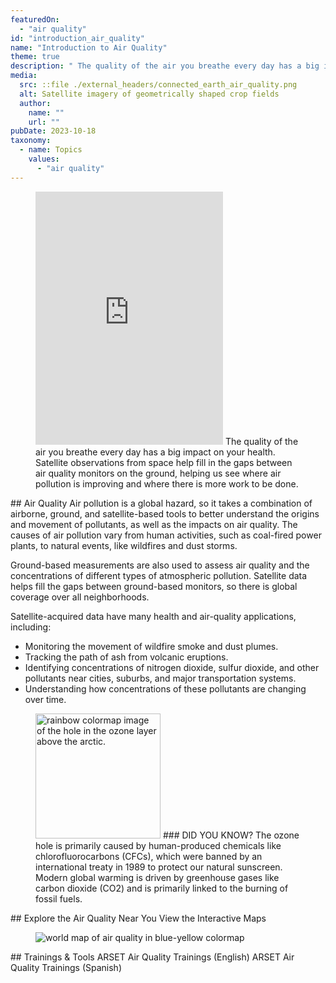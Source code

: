 ```yaml
---
featuredOn:
  - "air quality"
id: "introduction_air_quality"
name: "Introduction to Air Quality"
theme: true
description: " The quality of the air you breathe every day has a big impact on your health. NASA observations from space help fill in the gaps between air quality monitors on the ground, helping us see where air pollution is improving and where there is more work to be done.  "
media:
  src: ::file ./external_headers/connected_earth_air_quality.png
  alt: Satellite imagery of geometrically shaped crop fields
  author:
    name: ""
    url: ""
pubDate: 2023-10-18
taxonomy:
  - name: Topics
    values:
      - "air quality"
---
```




<Block type="wide">
  <Figure>
    <Embed height="405" src="https://www.youtube.com/embed/ieaOIiPz0TA" title="Air Quality in DC" />
    <Caption
      attrAuthor='NASA'
      attrUrl='https://nasa.gov/'
    >
    The quality of the air you breathe every day has a big impact on your health.
    Satellite observations from space help fill in the gaps between air quality monitors on the ground, helping us see where air pollution is improving and where there is more work to be done.
    </Caption>
  </Figure>
</Block>

<Block type="wide">
  <Prose>
  ## Air Quality
    Air pollution is a global hazard, so it takes a combination of airborne, ground, and satellite-based tools to better understand the origins and movement of pollutants, as well as the impacts on air quality.
    The causes of air pollution vary from human activities, such as coal-fired power plants, to natural events, like wildfires and dust storms.

  Ground-based measurements are also used to assess air quality and the concentrations of different types of atmospheric pollution. Satellite data helps fill the gaps between ground-based monitors, so there is global coverage over all neighborhoods.

  Satellite-acquired data have many health and air-quality applications, including:
  * Monitoring the movement of wildfire smoke and dust plumes.
  * Tracking the path of ash from volcanic eruptions.
  * Identifying concentrations of nitrogen dioxide, sulfur dioxide, and other pollutants near cities, suburbs, and major transportation systems.
  * Understanding how concentrations of these pollutants are changing over time.
  </Prose>
</Block>

<Block>
  <Figure>
    <Image
      height="200"
      width="200 !important"
      src={new URL('./theme.AQ_.introduction_air_quality/air_quality_ozone_hole_200x200.png', import.meta.url).href}
      alt='rainbow colormap image of the hole in the ozone layer above the arctic.'
    />
    <Caption>
      ### DID YOU KNOW?
      The ozone hole is primarily caused by human-produced chemicals like chlorofluorocarbons (CFCs), which were banned by an international treaty in 1989 to protect our natural sunscreen. Modern global warming is driven by greenhouse gases like carbon dioxide (CO2) and is primarily linked to the burning of fossil fuels. 
    </Caption> 
  </Figure>
</Block>

<Carousel contentArray={contentArray}/>

<Block>
  <Prose>
    ## Explore the Air Quality Near You
    <Link to="https://gis.earthdata.nasa.gov/portal/apps/sites/#/earth-information-center/pages/explore">
      View the Interactive Maps
    </Link>
  </Prose>
  <Figure>
    <Image
      src={new URL('./theme.AQ_.introduction_air_quality/air_quality_story_map.png', import.meta.url).href}
      alt='world map of air quality in blue-yellow colormap'
    />
  </Figure>
</Block>


<Block>
  <Prose>
    ## Trainings & Tools
    <Link to="https://appliedsciences.nasa.gov/what-we-do/capacity-building/arset/arset-air-quality-trainings">
      ARSET Air Quality Trainings (English)
    </Link>
    <Link to="https://appliedsciences.nasa.gov/what-we-do/capacity-building/arset/arset-air-quality-trainings?title=&languages=5">
      ARSET Air Quality Trainings (Spanish)
    </Link>
  </Prose>
</Block>
